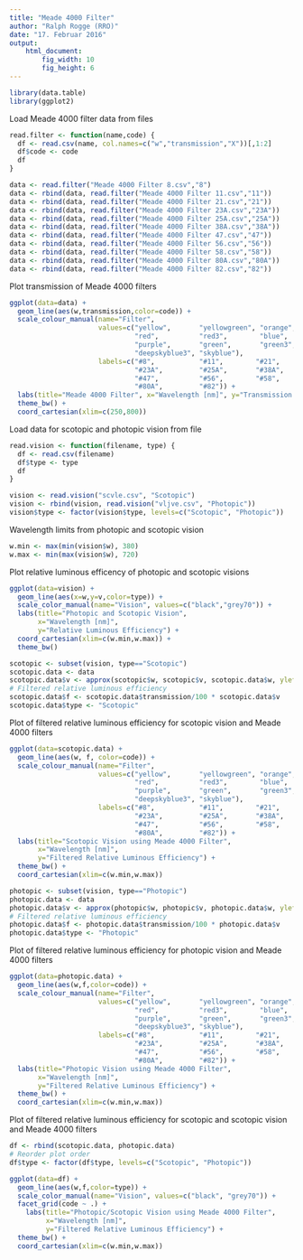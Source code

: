 ```yaml
---
title: "Meade 4000 Filter"
author: "Ralph Rogge (RRO)"
date: "17. Februar 2016"
output: 
    html_document:
        fig_width: 10
        fig_height: 6
---
```


```r
library(data.table)
library(ggplot2)
```

Load Meade 4000 filter data from files
```r
read.filter <- function(name,code) {
  df <- read.csv(name, col.names=c("w","transmission","X"))[,1:2]
  df$code <- code
  df
}

data <- read.filter("Meade 4000 Filter 8.csv","8")
data <- rbind(data, read.filter("Meade 4000 Filter 11.csv","11"))
data <- rbind(data, read.filter("Meade 4000 Filter 21.csv","21"))
data <- rbind(data, read.filter("Meade 4000 Filter 23A.csv","23A"))
data <- rbind(data, read.filter("Meade 4000 Filter 25A.csv","25A"))
data <- rbind(data, read.filter("Meade 4000 Filter 38A.csv","38A"))
data <- rbind(data, read.filter("Meade 4000 Filter 47.csv","47"))
data <- rbind(data, read.filter("Meade 4000 Filter 56.csv","56"))
data <- rbind(data, read.filter("Meade 4000 Filter 58.csv","58"))
data <- rbind(data, read.filter("Meade 4000 Filter 80A.csv","80A"))
data <- rbind(data, read.filter("Meade 4000 Filter 82.csv","82"))

```

Plot transmission of Meade 4000 filters
```r
ggplot(data=data) +
  geom_line(aes(w,transmission,color=code)) +
  scale_colour_manual(name="Filter", 
                      values=c("yellow",       "yellowgreen", "orange", 
                               "red",          "red3",        "blue", 
                               "purple",       "green",       "green3", 
                               "deepskyblue3", "skyblue"), 
                      labels=c("#8",           "#11",        "#21", 
                               "#23A",         "#25A",       "#38A", 
                               "#47",          "#56",        "#58", 
                               "#80A",         "#82")) +
  labs(title="Meade 4000 Filter", x="Wavelength [nm]", y="Transmission [%]") +
  theme_bw() +
  coord_cartesian(xlim=c(250,800))
```

Load data for scotopic and photopic vision from file
```r
read.vision <- function(filename, type) {
  df <- read.csv(filename)
  df$type <- type
  df
}

vision <- read.vision("scvle.csv", "Scotopic")
vision <- rbind(vision, read.vision("vljve.csv", "Photopic"))
vision$type <- factor(vision$type, levels=c("Scotopic", "Photopic"))
```

Wavelength limits from photopic and scotopic vision
```r
w.min <- max(min(vision$w), 380)
w.max <- min(max(vision$w), 720)
```

Plot relative luminous efficency of photopic and scotopic visions
```r
ggplot(data=vision) +
  geom_line(aes(x=w,y=v,color=type)) +
  scale_color_manual(name="Vision", values=c("black","grey70")) +
  labs(title="Photopic and Scotopic Vision", 
       x="Wavelength [nm]", 
       y="Relative Luminous Efficiency") +
  coord_cartesian(xlim=c(w.min,w.max)) +
  theme_bw()
```

```r
scotopic <- subset(vision, type=="Scotopic")
scotopic.data <- data
scotopic.data$v <- approx(scotopic$w, scotopic$v, scotopic.data$w, yleft=0, yright=0)$y
# Filtered relative luminous efficiency
scotopic.data$f <- scotopic.data$transmission/100 * scotopic.data$v
scotopic.data$type <- "Scotopic"
```

Plot of filtered relative luminous efficiency for scotopic vision and Meade 4000 filters
```r
ggplot(data=scotopic.data) +
  geom_line(aes(w, f, color=code)) +
  scale_colour_manual(name="Filter", 
                      values=c("yellow",       "yellowgreen", "orange", 
                               "red",          "red3",        "blue", 
                               "purple",       "green",       "green3", 
                               "deepskyblue3", "skyblue"), 
                      labels=c("#8",           "#11",        "#21", 
                               "#23A",         "#25A",       "#38A", 
                               "#47",          "#56",        "#58", 
                               "#80A",         "#82")) +
  labs(title="Scotopic Vision using Meade 4000 Filter", 
       x="Wavelength [nm]", 
       y="Filtered Relative Luminous Efficiency") +
  theme_bw() +
  coord_cartesian(xlim=c(w.min,w.max))
```

```r
photopic <- subset(vision, type=="Photopic")
photopic.data <- data
photopic.data$v <- approx(photopic$w, photopic$v, photopic.data$w, yleft=0, yright=0)$y
# Filtered relative luminous efficiency
photopic.data$f <- photopic.data$transmission/100 * photopic.data$v
photopic.data$type <- "Photopic"
```

Plot of filtered relative luminous efficiency for photopic vision and Meade 4000 filters
```r

ggplot(data=photopic.data) +
  geom_line(aes(w,f,color=code)) +
  scale_colour_manual(name="Filter", 
                      values=c("yellow",       "yellowgreen", "orange", 
                               "red",          "red3",        "blue", 
                               "purple",       "green",       "green3", 
                               "deepskyblue3", "skyblue"), 
                      labels=c("#8",           "#11",        "#21", 
                               "#23A",         "#25A",       "#38A", 
                               "#47",          "#56",        "#58", 
                               "#80A",         "#82")) +
  labs(title="Photopic Vision using Meade 4000 Filter", 
       x="Wavelength [nm]", 
       y="Filtered Relative Luminous Efficiency") +
  theme_bw() +
  coord_cartesian(xlim=c(w.min,w.max))
```

Plot of filtered relative luminous efficiency for scotopic and scotopic vision and Meade 4000 filters
```r
df <- rbind(scotopic.data, photopic.data)
# Reorder plot order
df$type <- factor(df$type, levels=c("Scotopic", "Photopic"))

ggplot(data=df) +
  geom_line(aes(w,f,color=type)) +
  scale_color_manual(name="Vision", values=c("black", "grey70")) +
  facet_grid(code ~ .) +
    labs(title="Photopic/Scotopic Vision using Meade 4000 Filter", 
         x="Wavelength [nm]", 
         y="Filtered Relative Luminous Efficiency") +
  theme_bw() +
  coord_cartesian(xlim=c(w.min,w.max))
```

